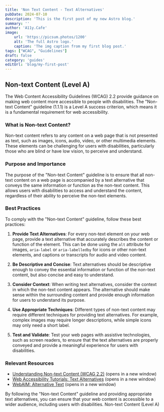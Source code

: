 ```yaml
---
title: 'Non Text Content - Text Alternatives'
pubDate: 2024-07-10
description: 'This is the first post of my new Astro blog.'
summary: ''
author: 'A11y.Cafe'
image:
    url: 'https://picsum.photos/1200'
    alt: 'The full Astro logo.'
    caption: 'The img caption from my first blog post.'
tags: ["WCAG", "Guidelines"]
draft: false
category: 'guides'
editUrl: 'blog/my-first-post'
---
```



## Non-text Content (Level A)

The Web Content Accessibility Guidelines (WCAG) 2.2 provide guidance on making
web content more accessible to people with disabilities. The "Non-text Content"
guideline (1.1.1) is a Level A success criterion, which means it is a
fundamental requirement for web accessibility.

### What is Non-text Content?

Non-text content refers to any content on a web page that is not presented as
text, such as images, icons, audio, video, or other multimedia elements. These
elements can be challenging for users with disabilities, particularly those who
are blind or have low vision, to perceive and understand.

### Purpose and Importance

The purpose of the "Non-text Content" guideline is to ensure that all non-text
content on a web page is accompanied by a text alternative that conveys the same
information or function as the non-text content. This allows users with
disabilities to access and understand the content, regardless of their ability
to perceive the non-text elements.

### Best Practices

To comply with the "Non-text Content" guideline, follow these best practices:

1. **Provide Text Alternatives**: For every non-text element on your web page,
   provide a text alternative that accurately describes the content or function
   of the element. This can be done using the `alt` attribute for images,
   `aria-label` or `aria-labelledby` for icons or other non-text elements, and
   captions or transcripts for audio and video content.

2. **Be Descriptive and Concise**: Text alternatives should be descriptive
   enough to convey the essential information or function of the non-text
   content, but also concise and easy to understand.

3. **Consider Context**: When writing text alternatives, consider the context in
   which the non-text content appears. The alternative should make sense within
   the surrounding content and provide enough information for users to
   understand its purpose.

4. **Use Appropriate Techniques**: Different types of non-text content may
   require different techniques for providing text alternatives. For example,
   complex images may require longer descriptions, while simple icons may only
   need a short label.

5. **Test and Validate**: Test your web pages with assistive technologies, such
   as screen readers, to ensure that the text alternatives are properly conveyed
   and provide a meaningful experience for users with disabilities.

### Relevant Resources

- [Understanding Non-text Content (WCAG 2.2)](https://www.w3.org/WAI/WCAG22/Understanding/non-text-content.html)
  (opens in a new window)
- [Web Accessibility Tutorials: Text Alternatives](https://www.w3.org/WAI/tutorials/images/)
  (opens in a new window)
- [WebAIM: Alternative Text](https://webaim.org/techniques/alttext/) (opens in a
  new window)

By following the "Non-text Content" guideline and providing appropriate text
alternatives, you can ensure that your web content is accessible to a wider
audience, including users with disabilities. Non-text Content (Level A)
